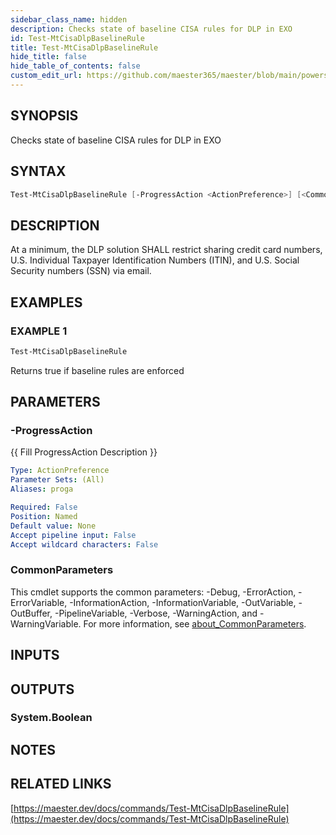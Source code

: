 ```yaml
---
sidebar_class_name: hidden
description: Checks state of baseline CISA rules for DLP in EXO
id: Test-MtCisaDlpBaselineRule
title: Test-MtCisaDlpBaselineRule
hide_title: false
hide_table_of_contents: false
custom_edit_url: https://github.com/maester365/maester/blob/main/powershell/public/Test-MtCisaDlpBaselineRule.ps1
---
```


## SYNOPSIS

Checks state of baseline CISA rules for DLP in EXO

## SYNTAX

```powershell
Test-MtCisaDlpBaselineRule [-ProgressAction <ActionPreference>] [<CommonParameters>]
```

## DESCRIPTION

At a minimum, the DLP solution SHALL restrict sharing credit card numbers, U.S.
Individual Taxpayer Identification Numbers (ITIN), and U.S.
Social Security numbers (SSN) via email.

## EXAMPLES

### EXAMPLE 1

```powershell
Test-MtCisaDlpBaselineRule
```

Returns true if baseline rules are enforced

## PARAMETERS

### -ProgressAction

\{\{ Fill ProgressAction Description \}\}

```yaml
Type: ActionPreference
Parameter Sets: (All)
Aliases: proga

Required: False
Position: Named
Default value: None
Accept pipeline input: False
Accept wildcard characters: False
```

### CommonParameters

This cmdlet supports the common parameters: -Debug, -ErrorAction, -ErrorVariable, -InformationAction, -InformationVariable, -OutVariable, -OutBuffer, -PipelineVariable, -Verbose, -WarningAction, and -WarningVariable. For more information, see [about_CommonParameters](http://go.microsoft.com/fwlink/?LinkID=113216).

## INPUTS

## OUTPUTS

### System.Boolean

## NOTES

## RELATED LINKS

[https://maester.dev/docs/commands/Test-MtCisaDlpBaselineRule](https://maester.dev/docs/commands/Test-MtCisaDlpBaselineRule)
